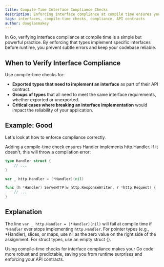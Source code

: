 ```yaml
---
title: Compile-Time Interface Compliance Checks
description: Enforcing interface compliance at compile time ensures your types correctly implement required interfaces, reducing runtime surprises.
tags: interfaces, compile-time checks, compliance, API contracts
author: douglasmakey
---
```


In Go, verifying interface compliance at compile time is a simple but powerful practice. By enforcing that types implement specific interfaces before runtime, you prevent subtle errors and keep your codebase reliable.

## When to Verify Interface Compliance

Use compile-time checks for:
- **Exported types that need to implement an interface** as part of their API contract.
- **Groups of types** that all need to meet the same interface requirements, whether exported or unexported.
- **Critical cases where breaking an interface implementation** would impact the reliability of your application.

## Example: Good

Let's look at how to enforce compliance correctly.

Adding a compile-time check ensures Handler implements http.Handler. If it doesn't, this will throw a compilation error:

```go
type Handler struct {
    // ...
}

var _ http.Handler = (*Handler)(nil)

func (h *Handler) ServeHTTP(w http.ResponseWriter, r *http.Request) {
    // ...
}
```

## Explanation

The line `var _ http.Handler = (*Handler)(nil)` will fail at compile time if `*Handler` ever stops implementing `http.Handler`. For pointer types (e.g., *Handler), slices, or maps, use nil as the zero value on the right side of the assignment. For struct types, use an empty struct {}.

Using compile-time checks for interface compliance makes your Go code more robust and predictable, saving you from runtime surprises and enforcing your API contracts.
